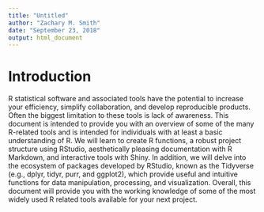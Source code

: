 ```yaml
---
title: "Untitled"
author: "Zachary M. Smith"
date: "September 23, 2018"
output: html_document
---
```


# Introduction

R statistical software and associated tools have the potential to increase your efficiency, simplify collaboration, and develop reproducible products. Often the biggest limitation to these tools is lack of awareness. This document is intended to provide you with an overview of some of the many R-related tools and is intended for individuals with at least a basic understanding of R. We will learn to create R functions, a robust project structure using RStudio, aesthetically pleasing documentation with R Markdown, and interactive tools with Shiny. In addition, we will delve into the ecosystem of packages developed by RStudio, known as the Tidyverse (e.g., dplyr, tidyr, purr, and ggplot2), which provide useful and intuitive functions for data manipulation, processing, and visualization. Overall, this document will provide you with the working knowledge of some of the most widely used R related tools available for your next project.